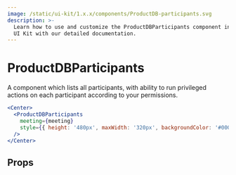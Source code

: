 ```yaml
---
image: /static/ui-kit/1.x.x/components/ProductDB-participants.svg
description: >-
  Learn how to use and customize the ProductDBParticipants component in ProductDB's React
  UI Kit with our detailed documentation.
---
```


# ProductDBParticipants

A component which lists all participants, with ability to
run privileged actions on each participant according to your permissions.

```jsx live
<Center>
  <ProductDBParticipants
    meeting={meeting}
    style={{ height: '480px', maxWidth: '320px', backgroundColor: '#000' }}
  />
</Center>
```

## Props

<PropsTable of="ProductDB-participants" />

<head>
  <title>React UI Kit ProductDBParticipants</title>
</head>
